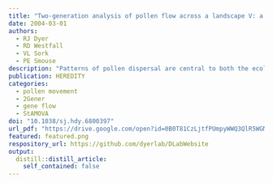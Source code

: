 ```yaml
---
title: "Two-generation analysis of pollen flow across a landscape V: a stepwise approach for extracting factors contributing to pollen structure"
date: 2004-03-01
authors:
  - RJ Dyer
  - RD Westfall
  - VL Sork
  - PE Smouse
description: "Patterns of pollen dispersal are central to both the ecology and evolution of plant populations. However, the mechanisms controlling either the dispersal process itself or our estimation of that process may be influenced by site-specific factors such as local forest structure and nonuniform adult genetic structure. Here, we present an extension of the AMOVA model applied to the recently developed 2Gener analysis of pollen pool structure. This model, dubbed the Stepwise AMOVA (StAMOVA), focuses on determining to what extent ecological, demographic, and/or environmental factors influence the observed genetic variation in spatially separated pollen pools. The analysis is verified for efficacy, using an extensive battery of simulations, illustrating: ( 1) how nonuniform adult genetic structure influences the differentiation of spatially separated pollen pools, and ( 2) how effectively the Stepwise analysis performs in carrying out the appropriate corrections. Finally, the model is applied to a Quercus alba data set, from which we have prior evidence that the adult genetic structure is nonuniformly distributed across the sampling landscape. From this data set, we show how the Stepwise model can be applied to remove the effects of spatial adult genetic structure on pollen pool differentiation and contrast these results with those derived from the original 2Gener analysis."
publication: HEREDITY
categories: 
  - pollen movement
  - 2Gener
  - gene flow
  - StAMOVA
doi: "10.1038/sj.hdy.6800397"
url_pdf: "https://drive.google.com/open?id=0B0T81CzLjtfPUmpyWWQ3QlR5WGM"
featured: featured.png
respository_url: https://github.com/dyerlab/DLabWebsite
output:
  distill::distill_article:
    self_contained: false
---
```


